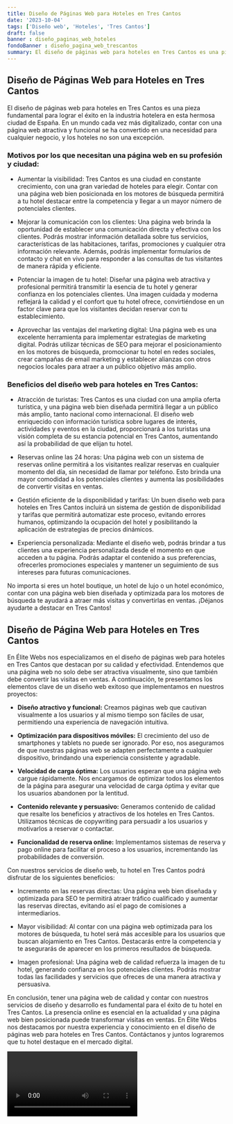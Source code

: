 ```yaml
---
title: Diseño de Páginas Web para Hoteles en Tres Cantos
date: '2023-10-04'
tags: ['Diseño web', 'Hoteles', 'Tres Cantos']
draft: false
banner : diseño_paginas_web_hoteles
fondoBanner : diseño_pagina_web_trescantos
summary: El diseño de páginas web para hoteles en Tres Cantos es una pieza fundamental para lograr el éxito en la industria hotelera en esta hermosa ciudad de España. En un mundo cada vez más digitalizado, contar con una página web atractiva y funcional se ha convertido en una necesidad para cualquier negocio, y los hoteles no son una excepción.
---
```


## Diseño de Páginas Web para Hoteles en Tres Cantos

El diseño de páginas web para hoteles en Tres Cantos es una pieza fundamental para lograr el éxito en la industria hotelera en esta hermosa ciudad de España. En un mundo cada vez más digitalizado, contar con una página web atractiva y funcional se ha convertido en una necesidad para cualquier negocio, y los hoteles no son una excepción.

### Motivos por los que necesitan una página web en su profesión y ciudad:

- Aumentar la visibilidad: Tres Cantos es una ciudad en constante crecimiento, con una gran variedad de hoteles para elegir. Contar con una página web bien posicionada en los motores de búsqueda permitirá a tu hotel destacar entre la competencia y llegar a un mayor número de potenciales clientes.

- Mejorar la comunicación con los clientes: Una página web brinda la oportunidad de establecer una comunicación directa y efectiva con los clientes. Podrás mostrar información detallada sobre tus servicios, características de las habitaciones, tarifas, promociones y cualquier otra información relevante. Además, podrás implementar formularios de contacto y chat en vivo para responder a las consultas de tus visitantes de manera rápida y eficiente.

- Potenciar la imagen de tu hotel: Diseñar una página web atractiva y profesional permitirá transmitir la esencia de tu hotel y generar confianza en los potenciales clientes. Una imagen cuidada y moderna reflejará la calidad y el confort que tu hotel ofrece, convirtiéndose en un factor clave para que los visitantes decidan reservar con tu establecimiento.

- Aprovechar las ventajas del marketing digital: Una página web es una excelente herramienta para implementar estrategias de marketing digital. Podrás utilizar técnicas de SEO para mejorar el posicionamiento en los motores de búsqueda, promocionar tu hotel en redes sociales, crear campañas de email marketing y establecer alianzas con otros negocios locales para atraer a un público objetivo más amplio.

### Beneficios del diseño web para hoteles en Tres Cantos:

- Atracción de turistas: Tres Cantos es una ciudad con una amplia oferta turística, y una página web bien diseñada permitirá llegar a un público más amplio, tanto nacional como internacional. El diseño web enriquecido con información turística sobre lugares de interés, actividades y eventos en la ciudad, proporcionará a los turistas una visión completa de su estancia potencial en Tres Cantos, aumentando así la probabilidad de que elijan tu hotel.

- Reservas online las 24 horas: Una página web con un sistema de reservas online permitirá a los visitantes realizar reservas en cualquier momento del día, sin necesidad de llamar por teléfono. Esto brinda una mayor comodidad a los potenciales clientes y aumenta las posibilidades de convertir visitas en ventas.

- Gestión eficiente de la disponibilidad y tarifas: Un buen diseño web para hoteles en Tres Cantos incluirá un sistema de gestión de disponibilidad y tarifas que permitirá automatizar este proceso, evitando errores humanos, optimizando la ocupación del hotel y posibilitando la aplicación de estrategias de precios dinámicos.

- Experiencia personalizada: Mediante el diseño web, podrás brindar a tus clientes una experiencia personalizada desde el momento en que acceden a tu página. Podrás adaptar el contenido a sus preferencias, ofrecerles promociones especiales y mantener un seguimiento de sus intereses para futuras comunicaciones.

No importa si eres un hotel boutique, un hotel de lujo o un hotel económico, contar con una página web bien diseñada y optimizada para los motores de búsqueda te ayudará a atraer más visitas y convertirlas en ventas. ¡Déjanos ayudarte a destacar en Tres Cantos!

<GifSeo />

<Cta />

## Diseño de Página Web para Hoteles en Tres Cantos

En Élite Webs nos especializamos en el diseño de páginas web para hoteles en Tres Cantos que destacan por su calidad y efectividad. Entendemos que una página web no solo debe ser atractiva visualmente, sino que también debe convertir las visitas en ventas. A continuación, te presentamos los elementos clave de un diseño web exitoso que implementamos en nuestros proyectos:

- **Diseño atractivo y funcional:** Creamos páginas web que cautivan visualmente a los usuarios y al mismo tiempo son fáciles de usar, permitiendo una experiencia de navegación intuitiva.

- **Optimización para dispositivos móviles:** El crecimiento del uso de smartphones y tablets no puede ser ignorado. Por eso, nos aseguramos de que nuestras páginas web se adapten perfectamente a cualquier dispositivo, brindando una experiencia consistente y agradable.

- **Velocidad de carga óptima:** Los usuarios esperan que una página web cargue rápidamente. Nos encargamos de optimizar todos los elementos de la página para asegurar una velocidad de carga óptima y evitar que los usuarios abandonen por la lentitud.

- **Contenido relevante y persuasivo:** Generamos contenido de calidad que resalte los beneficios y atractivos de los hoteles en Tres Cantos. Utilizamos técnicas de copywriting para persuadir a los usuarios y motivarlos a reservar o contactar.

- **Funcionalidad de reserva online:** Implementamos sistemas de reserva y pago online para facilitar el proceso a los usuarios, incrementando las probabilidades de conversión.

Con nuestros servicios de diseño web, tu hotel en Tres Cantos podrá disfrutar de los siguientes beneficios:

- Incremento en las reservas directas: Una página web bien diseñada y optimizada para SEO te permitirá atraer tráfico cualificado y aumentar las reservas directas, evitando así el pago de comisiones a intermediarios.

- Mayor visibilidad: Al contar con una página web optimizada para los motores de búsqueda, tu hotel será más accesible para los usuarios que buscan alojamiento en Tres Cantos. Destacarás entre la competencia y te asegurarás de aparecer en los primeros resultados de búsqueda.

- Imagen profesional: Una página web de calidad refuerza la imagen de tu hotel, generando confianza en los potenciales clientes. Podrás mostrar todas las facilidades y servicios que ofreces de una manera atractiva y persuasiva.

En conclusión, tener una página web de calidad y contar con nuestros servicios de diseño y desarrollo es fundamental para el éxito de tu hotel en Tres Cantos. La presencia online es esencial en la actualidad y una página web bien posicionada puede transformar visitas en ventas. En Élite Webs nos destacamos por nuestra experiencia y conocimiento en el diseño de páginas web para hoteles en Tres Cantos. Contáctanos y juntos lograremos que tu hotel destaque en el mercado digital.

<Video />

<CtaBot job='Hoteles' city='Tres Cantos'/>

<Gmaps query='Tres Cantos+españa+maps' />